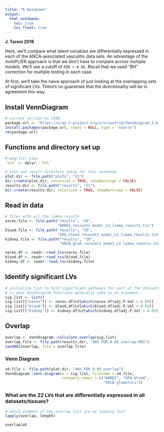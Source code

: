```yaml
---
title: "R Notebook"
output:   
  html_notebook: 
    toc: true
    toc_float: true
---
```


**J. Taroni 2018**

Here, we'll compare what latent variables are differentially expressed in each 
of the ANCA-associated vasculitis data sets.
An advantage of the multiPLIER approach is that we don't have to compare across 
multiple models.
We'll use a cutoff of `FDR < 0.05`. 
Recall that we used "BH" correction for multiple testing in each case.

At first, we'll take the naive approach of just looking at the overlapping
sets of significant LVs.
There's no guarantee that the directionality will be in agreement this way.

## Install VennDiagram

```r
# current version on CRAN
package.url <- "https://cran.r-project.org/src/contrib/VennDiagram_1.6.20.tar.gz"
install.packages(package.url, repos = NULL, type = 'source')
rm(package.url)
```

## Functions and directory set up

```r
# magrittr pipe
`%>%` <- dplyr::`%>%`
```

```r
# plot and result directory setup for this notebook
plot.dir <- file.path("plots", "21")
dir.create(plot.dir, recursive = TRUE, showWarnings = FALSE)
results.dir <- file.path("results", "21")
dir.create(results.dir, recursive = TRUE, showWarnings = FALSE)
```

## Read in data

```r
# files with all the limma results
nares.file <- file.path("results", "18", 
                        "NARES_recount2_model_LV_limma_results.tsv")
blood.file <- file.path("results", "19", 
                        "GPA_blood_recount2_model_LV_limma_results.tsv")
kidney.file <- file.path("results", "20", 
                         "ERCB_glom_recount2_model_LV_limma_results.tsv")
```

```r
nares.df <- readr::read_tsv(nares.file)
blood.df <- readr::read_tsv(blood.file)
kidney.df <- readr::read_tsv(kidney.file)
```

## Identify significant LVs

```r
# initialize list to hold significant pathways for each of the datasets -- this
# is what VennDiagram functions generally take as an argument
sig.list <- list()
sig.list[["nares"]] <- nares.df$LV[which(nares.df$adj.P.Val < 0.05)]
sig.list[["blood"]] <- blood.df$LV[which(blood.df$adj.P.Val < 0.05)]
sig.list[["kidney"]] <- kidney.df$LV[which(kidney.df$adj.P.Val < 0.05)]
```

## Overlap

```r
overlap <- VennDiagram::calculate.overlap(sig.list)
overlap.file <- file.path(results.dir, "AAV_FDR_0.05_overlap.RDS")
saveRDS(overlap, file = overlap.file)
```

### Venn Diagram

```r
vd.file <- file.path(plot.dir, "AAV_FDR_0.05_overlap")
VennDiagram::venn.diagram(x = sig.list, filename = vd.file, 
                          category.names = c("NARES", "GPA blood", 
                                             "ERCB glomeruli"))
```

### What are the 22 LVs that are differentially expressed in all datasets/tissues?

```r
# which element of the overlap list are we looking for?
lapply(overlap, length)
```

```r
overlap$a5
```
